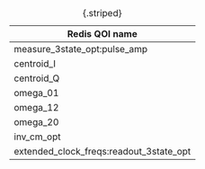 |Redis QOI name|
|---------| 
|measure_3state_opt:pulse_amp      |
| centroid_I     |
| centroid_Q       |
|omega_01   |
|omega_12   |
|omega_20   |
|inv_cm_opt   |
| extended_clock_freqs:readout_3state_opt     |

: {.striped}